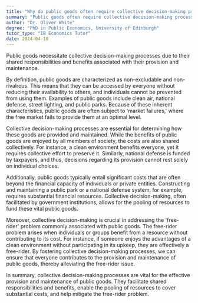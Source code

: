 ```yaml
---
title: "Why do public goods often require collective decision-making processes?"
summary: "Public goods often require collective decision-making processes because their provision and maintenance involve shared responsibilities and benefits."
author: "Dr. Oliver White"
degree: "PhD in Public Economics, University of Edinburgh"
tutor_type: "IB Economics Tutor"
date: 2024-04-18
---
```


Public goods necessitate collective decision-making processes due to their shared responsibilities and benefits associated with their provision and maintenance.

By definition, public goods are characterized as non-excludable and non-rivalrous. This means that they can be accessed by everyone without reducing their availability to others, and individuals cannot be prevented from using them. Examples of public goods include clean air, national defense, street lighting, and public parks. Because of these inherent characteristics, public goods are often subject to 'market failures,' where the free market fails to provide them at an optimal level.

Collective decision-making processes are essential for determining how these goods are provided and maintained. While the benefits of public goods are enjoyed by all members of society, the costs are also shared collectively. For instance, a clean environment benefits everyone, yet it requires collective effort to preserve it. Similarly, national defense is funded by taxpayers, and thus, decisions regarding its provision cannot rest solely on individual choices.

Additionally, public goods typically entail significant costs that are often beyond the financial capacity of individuals or private entities. Constructing and maintaining a public park or a national defense system, for example, requires substantial financial resources. Collective decision-making, often facilitated by government institutions, allows for the pooling of resources to fund these vital public goods.

Moreover, collective decision-making is crucial in addressing the 'free-rider' problem commonly associated with public goods. The free-rider problem arises when individuals or groups benefit from a resource without contributing to its cost. For instance, if someone enjoys the advantages of a clean environment without participating in its upkeep, they are effectively a free-rider. By fostering collective decision-making processes, we can ensure that everyone contributes to the provision and maintenance of public goods, thereby alleviating the free-rider issue.

In summary, collective decision-making processes are vital for the effective provision and maintenance of public goods. They facilitate shared responsibilities and benefits, enable the pooling of resources to cover substantial costs, and help mitigate the free-rider problem.
    